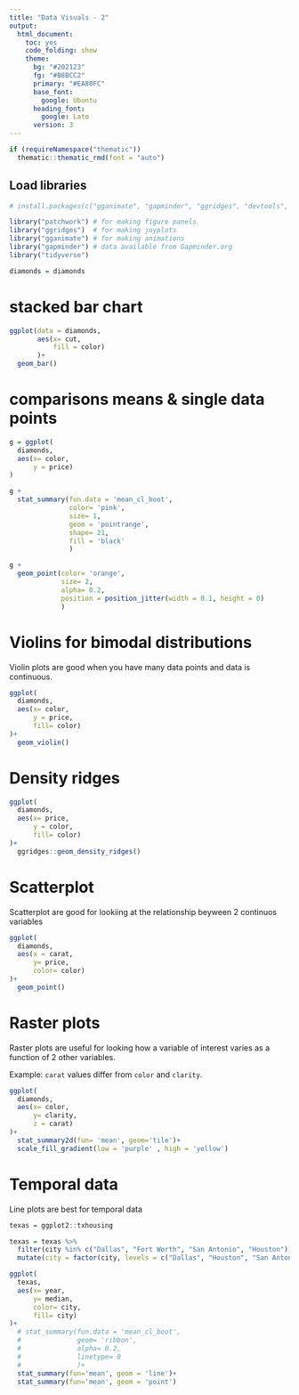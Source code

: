 ```yaml
---
title: "Data Visuals - 2"
output: 
  html_document:
    toc: yes
    code_folding: show
    theme:
      bg: "#202123"
      fg: "#B8BCC2"
      primary: "#EA80FC"
      base_font:
        google: Ubuntu
      heading_font:
        google: Lato
      version: 3
---
```


```r
if (requireNamespace("thematic")) 
  thematic::thematic_rmd(font = "auto")
```

## Load libraries


```r
# install.packages(c("gganimate", "gapminder", "ggridges", "devtools", "png", "gifski", "patchwork"))

library("patchwork") # for making figure panels
library("ggridges")  # for making joyplots 
library("gganimate") # for making animations
library("gapminder") # data available from Gapminder.org 
library("tidyverse") 

diamonds = diamonds
```


# stacked bar chart

```r
ggplot(data = diamonds,
       aes(x= cut,
           fill = color)
       )+
  geom_bar()
```




# comparisons means & single data points

```r
g = ggplot(
  diamonds,
  aes(x= color,
      y = price)
)

g + 
  stat_summary(fun.data = 'mean_cl_boot',
               color= 'pink',
               size= 1,
               geom = 'pointrange',
               shape= 21,
               fill = 'black'
               )

g +
  geom_point(color= 'orange',
             size= 2,
             alpha= 0.2,
             position = position_jitter(width = 0.1, height = 0)
             )
```



# Violins for bimodal distributions

Violin plots are good when you have many data points and data is continuous. 
```r

ggplot(
  diamonds,
  aes(x= color, 
      y = price,
      fill= color)
)+
  geom_violin()
```



# Density ridges

```r

ggplot(
  diamonds,
  aes(x= price, 
      y = color,
      fill= color)
)+
  ggridges::geom_density_ridges()

```



# Scatterplot

Scatterplot are good for lookiing at the relationship beyween 2 continuos variables
```r

ggplot(
  diamonds,
  aes(x = carat,
      y= price,
      color= color)
)+
  geom_point()
```


# Raster plots

Raster plots are useful for looking how a variable of interest
varies as a function of 2 other variables. 

Example: `carat` values differ from `color` and `clarity`.

```r
ggplot(
  diamonds,
  aes(x= color,
      y= clarity,
      z = carat)
)+
  stat_summary2d(fun= 'mean', geom='tile')+
  scale_fill_gradient(low = 'purple' , high = 'yellow')
```



# Temporal data

Line plots are best for temporal data

```r

texas = ggplot2::txhousing

texas = texas %>% 
  filter(city %in% c("Dallas", "Fort Worth", "San Antonio", "Houston")) %>% 
  mutate(city = factor(city, levels = c("Dallas", "Houston", "San Antonio", "Fort Worth") ) )

ggplot(
  texas,
  aes(x= year,
      y= median,
      color= city,
      fill= city)
)+
  # stat_summary(fun.data = 'mean_cl_boot',
  #              geom= 'ribbon',
  #              alpha= 0.2,
  #              linetype= 0
  #              )+
  stat_summary(fun='mean', geom = 'line')+
  stat_summary(fun='mean', geom = 'point')
```


















